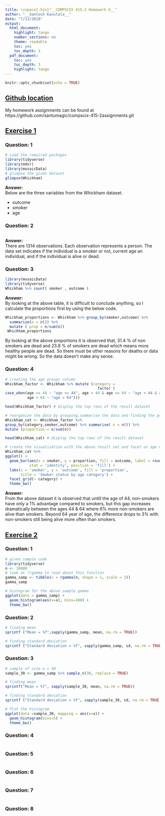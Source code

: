 ```yaml
---
title: \vspace{.5in}"__COMPSCIX 415.2 Homework 6__"
author: "__Santosh Kanutala__"
date: "7/13/2018"
output:
  html_document:
    highlight: tango
    number_sections: no
    theme: readable
    toc: yes
    toc_depth: 3
  pdf_document:
    toc: yes
    toc_depth: 3
    highlight: tango
---
```


```r
knitr::opts_chunk$set(echo = TRUE)
```
\newpage
## <u>Github location</u>
My homework assignments can be found at   https://github.com/santumagic/compscix-415-2assignments.git

## <u>Exercise 1</u>
### Question: 1
```r
# Load the required packages
library(tidyverse)
library(mdsr)
library(mosaicData)
# glimpse the given dataset
glimpse(Whickham)
```
**Answer:**  
Below are the three variables from the Whickham dataset.  

+ outcome  
+ smoker  
+ age

### Question: 2
```r
```
**Answer:**  
There are 1314 observations. Each observation represents a person. The data set indicates if the individual is a smoker or not, current age an individual, and if the individual is alive or dead.

### Question: 3
```r
library(mosaicData)
library(tidyverse)
Whickham %>% count( smoker , outcome )
```
**Answer:**  
By looking at the above table, it is difficult to conclude anything, so I calculate the proportions first by using the below code.

```r
Whickham_proportions <- Whickham %>% group_by(smoker,outcome) %>% 
  summarize(n = n()) %>% 
  mutate ( prop = n/sum(n))
 Whickham_proportions 
```

By looking at the above proportions it is observed that, 31.4 % of non smokers are dead and 23.8 % of smokers are dead which means more healthy people are dead. So there must be other reasons for deaths or data might be wrong. So the data doesn't make any sense.

### Question: 4
```r
# creating the age groups column
Whickham_factor <- Whickham %>% mutate (category = 
                                          factor (
case_when(age <= 44 ~ "age <= 44", age > 44 & age <= 64 ~ "age > 44 & age <= 64", 
          age > 64 ~ "age > 64")))

head(Whickham_factor) # display the top rows of the result dataset

# reorganize the data by grouping,summarise the data and finding the proportions
Whickham_cat <- Whickham_factor %>%
group_by(category,smoker,outcome) %>% summarise( n = n()) %>%
mutate (proportion = n/sum(n))

head(Whickham_cat) # display the top rows of the result dataset

# create the visualization with the above result set and facet on age categories
Whickham_cat %>% 
ggplot() + 
  geom_bar(aes(x = smoker, y = proportion, fill = outcome, label = round(proportion,2)), 
           stat = 'identity', position = 'fill') +
  labs(x = 'smoker', y = 'outcome', fill = 'proportion',
       title = 'Smoker status by age category') +
  facet_grid(~ category) +
  theme_bw()
```
**Answer:**  
From the above dataset it is observed that untill the age of 44, non-smokers have only a 1% advantage compared to smokers, but this gap increases dramatically between the ages 44 & 64 where 6% more non-smokers are alive than smokers. Beyond 64 year of age, the difference drops to 3% with non-smokers still being alive more often than smokers.

## <u>Exercise 2</u>
### Question: 1
```r
# given sample code
library(tidyverse)
n <- 10000
# look at ?rgamma to read about this function
gamma_samp <- tibble(x = rgamma(n, shape = 1, scale = 2))
gamma_samp

# histogram for the above sample gamma
ggplot(data = gamma_samp) + 
  geom_histogram(aes(x=x), bins=100) + 
  theme_bw()

```

### Question: 2
```r
# finding mean
sprintf ("Mean = %f",sapply(gamma_samp, mean, na.rm = TRUE))

# finding standard deviation
sprintf ("Standard deviation = %f", sapply(gamma_samp, sd, na.rm = TRUE))
```
### Question: 3
```r
# sample of size n = 30
sample_30 <- gamma_samp %>% sample_n(30, replace = TRUE) 

# finding mean
sprintf("Mean = %f", sapply(sample_30, mean, na.rm = TRUE))

# finding standard deviation
sprintf ("Standard deviation = %f", sapply(sample_30, sd, na.rm = TRUE))

# Plot the histogram
ggplot(data =sample_30, mapping = aes(x=x)) + 
  geom_histogram(bins=5) + 
  theme_bw()
```
### Question: 4
```r
```
### Question: 5
```r
```
### Question: 6
```r
```
### Question: 7
```r
```
### Question: 8
```r
```
